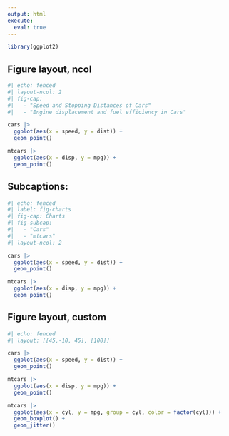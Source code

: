 ```yaml
---
output: html
execute: 
  eval: true
---
```


```r
library(ggplot2)
```


## Figure layout, ncol

```r
#| echo: fenced
#| layout-ncol: 2
#| fig-cap: 
#|   - "Speed and Stopping Distances of Cars"
#|   - "Engine displacement and fuel efficiency in Cars"

cars |> 
  ggplot(aes(x = speed, y = dist)) +
  geom_point()

mtcars |> 
  ggplot(aes(x = disp, y = mpg)) +
  geom_point()
```


## Subcaptions:

```r
#| echo: fenced
#| label: fig-charts
#| fig-cap: Charts
#| fig-subcap: 
#|   - "Cars"
#|   - "mtcars"
#| layout-ncol: 2

cars |> 
  ggplot(aes(x = speed, y = dist)) +
  geom_point()

mtcars |> 
  ggplot(aes(x = disp, y = mpg)) +
  geom_point()
```

## Figure layout, custom

```r
#| echo: fenced
#| layout: [[45,-10, 45], [100]]

cars |> 
  ggplot(aes(x = speed, y = dist)) +
  geom_point()

mtcars |> 
  ggplot(aes(x = disp, y = mpg)) +
  geom_point()

mtcars |> 
  ggplot(aes(x = cyl, y = mpg, group = cyl, color = factor(cyl))) +
  geom_boxplot() +
  geom_jitter()
```